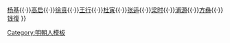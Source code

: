 {{并称
|[[明初十才子|北郭十友]]|[[張羽 (太常丞)|张羽]]{{·}}[[杨基]]{{·}}[[高启]]{{·}}[[徐賁 (明朝)|徐贲]]{{·}}[[王行]]{{·}}[[杜寅]]{{·}}[[张适]]{{·}}[[梁时]]{{·}}[[浦源 (明朝)|浦源]]{{·}}[[方彝 (明朝)|方彝]]{{·}}[[錢復 (明朝)|钱復]]
}}<noinclude>
[[Category:明朝人模板]]
</noinclude>